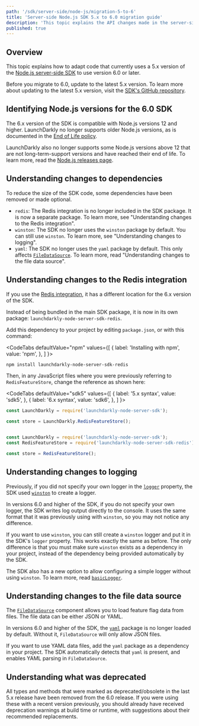 ```yaml
---
path: '/sdk/server-side/node-js/migration-5-to-6'
title: 'Server-side Node.js SDK 5.x to 6.0 migration guide'
description: 'This topic explains the API changes made in the server-side Node.js SDK 6 release and how to migrate to that version.'
published: true
---
```


## Overview

This topic explains how to adapt code that currently uses a 5.x version of the [Node.js server-side SDK](/sdk/server-side/node-js) to use version 6.0 or later.

Before you migrate to 6.0, update to the latest 5.x version. To learn more about updating to the latest 5.x version, visit the [SDK's GitHub repository](https://github.com/launchdarkly/node-server-sdk/releases).

## Identifying Node.js versions for the 6.0 SDK

The 6.x version of the SDK is compatible with Node.js versions 12 and higher. LaunchDarkly no longer supports older Node.js versions, as is documented in the [End of Life policy](https://launchdarkly.com/policies/end-of-life-policy/).

LaunchDarkly also no longer supports some Node.js versions above 12 that are not long-term-support versions and have reached their end of life. To learn more, read the [Node.js releases page](https://nodejs.org/en/about/releases/).

## Understanding changes to dependencies

To reduce the size of the SDK code, some dependencies have been removed or made optional.

* `redis`: The Redis integration is no longer included in the SDK package. It is now a separate package. To learn more, see "Understanding changes to the Redis integration".
* `winston`: The SDK no longer uses the `winston` package by default. You can still use `winston`. To learn more, see "Understanding changes to logging".
* `yaml`: The SDK no longer uses the `yaml` package by default. This only affects [`FileDataSource`](https://launchdarkly.github.io/node-server-sdk/modules/_launchdarkly_node_server_sdk_.html#FileDataSource). To learn more, read "Understanding changes to the file data source".

## Understanding changes to the Redis integration

If you use the [Redis integration](/sdk/features/storing-data/redis#nodejs-server-side), it has a different location for the 6.x version of the SDK.

Instead of being bundled in the main SDK package, it is now in its own package: `launchdarkly-node-server-sdk-redis`.

Add this dependency to your project by editing `package.json`, or with this command:

<CodeTabs
  defaultValue="npm"
  values={[
    { label: 'Installing with npm', value: 'npm', },
  ]
}>
<CodeTabItem value="npm">

```bash
npm install launchdarkly-node-server-sdk-redis
```

</CodeTabItem>
</CodeTabs>

Then, in any JavaScript files where you were previously referring to `RedisFeatureStore`, change the reference as shown here:

<CodeTabs
  defaultValue="sdk5"
  values={[
    { label: '5.x syntax', value: 'sdk5', },
    { label: '6.x syntax', value: 'sdk6', },
  ]
}>
<CodeTabItem value="sdk5">

```javascript
const LaunchDarkly = require('launchdarkly-node-server-sdk');

const store = LaunchDarkly.RedisFeatureStore();
```
</CodeTabItem>
<CodeTabItem value="sdk6">

```javascript

const LaunchDarkly = require('launchdarkly-node-server-sdk');
const RedisFeatureStore = require('launchdarkly-node-server-sdk-redis');

const store = RedisFeatureStore();
```
</CodeTabItem>
</CodeTabs>

## Understanding changes to logging

Previously, if you did not specify your own logger in the [`logger`](https://launchdarkly.github.io/node-server-sdk/interfaces/_launchdarkly_node_server_sdk_.LDOptions.html#logger) property, the SDK used [`winston`](https://www.npmjs.com/package/winston) to create a logger.

In versions 6.0 and higher of the SDK, if you do not specify your own logger, the SDK writes log output directly to the console. It uses the same format that it was previously using with `winston`, so you may not notice any difference.

If you want to use `winston`, you can still create a `winston` logger and put it in the SDK's `logger` property. This works exactly the same as before. The only difference is that you must make sure `winston` exists as a dependency in your project, instead of the dependency being provided automatically by the SDK.

The SDK also has a new option to allow configuring a simple logger without using `winston`. To learn more, read [`basicLogger`](https://launchdarkly.github.io/node-server-sdk/modules/_launchdarkly_node_server_sdk_.html#basicLogger).

## Understanding changes to the file data source

The [`FileDataSource`](https://launchdarkly.github.io/node-server-sdk/modules/_launchdarkly_node_server_sdk_.html#FileDataSource) component allows you to load feature flag data from files. The file data can be either JSON or YAML.

In versions 6.0 and higher of the SDK, the [`yaml`](https://www.npmjs.com/package/yaml) package is no longer loaded by default. Without it, `FileDataSource` will only allow JSON files.

If you want to use YAML data files, add the `yaml` package as a dependency in your project. The SDK automatically detects that `yaml` is present, and enables YAML parsing in `FileDataSource`.

## Understanding what was deprecated

All types and methods that were marked as deprecated/obsolete in the last 5.x release have been removed from the 6.0 release. If you were using these with a recent version previously, you should already have received deprecation warnings at build time or runtime, with suggestions about their recommended replacements.
